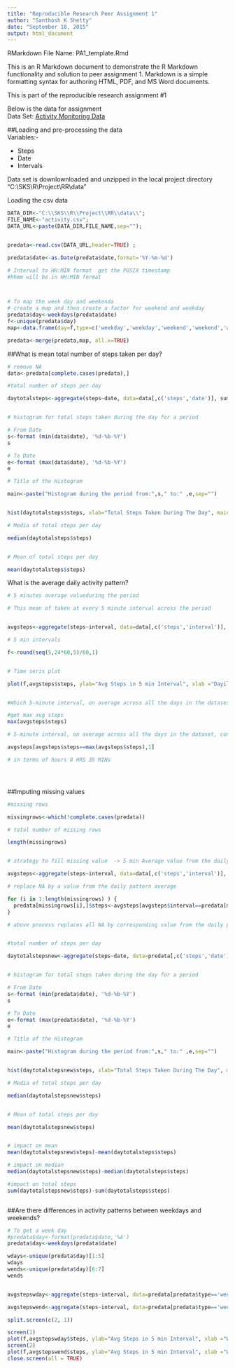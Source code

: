 ```yaml
---
title: "Reproducible Research Peer Assignment 1"
author: "Santhosh K Shetty"
date: "September 18, 2015"
output: html_document
---
```

RMarkdown File Name: PA1_template.Rmd  
  
This is an R Markdown document to demonstrate the R Markdown functionality and solution to peer assignment 1. Markdown is a simple formatting syntax for authoring HTML, PDF, and MS Word documents.  

This is part of the reproducible research assignment #1  

Below is the  data for assignment   
Data Set: [Activity Monitoring Data](https://d396qusza40orc.cloudfront.net/repdata%2Fdata%2Factivity.zip)

##Loading and pre-processing the data  
Variables:-

- Steps
- Date
- Intervals

Data set is downlownloaded and unzipped in the local project directory "C:\\SKS\\R\\Project\\RR\\data"

Loading the csv data


```r


DATA_DIR<-"C:\\SKS\\R\\Project\\RR\\data\\";
FILE_NAME<-"activity.csv";
DATA_URL<-paste(DATA_DIR,FILE_NAME,sep="");


predata<-read.csv(DATA_URL,header=TRUE) ;

predata$date<-as.Date(predata$date,format='%Y-%m-%d')

# Interval to HH:MIN format  get the POSIX timestamp
#hhmm will be in HH:MIN format



# To map the week day and weekenda
# create a map and then create a factor for weekend and weekday
predata$day<-weekdays(predata$date)
f<-unique(predata$day)
map<-data.frame(day=f,type=c('weekday','weekday','weekend','weekend','weekday','weekday','weekday'))

predata<-merge(predata,map, all.x=TRUE)


```

##What is mean total number of steps taken per day?

```r

# remove NA
data<-predata[complete.cases(predata),]

#total number of steps per day

daytotalsteps<-aggregate(steps~date, data=data[,c('steps','date')], sum)


# histogram for total steps taken during the day for a period 

# From Date
s<-format (min(data$date), '%d-%b-%Y')
s

# To Date
e<-format (max(data$date), '%d-%b-%Y')
e

# Title of the Histogram

main<-paste("Histogram during the period from:",s," to:" ,e,sep="")


hist(daytotalsteps$steps, xlab="Total Steps Taken During The Day", main=main)

# Media of total steps per day

median(daytotalsteps$steps)


# Mean of total steps per day

mean(daytotalsteps$steps)


```

What is the average daily activity pattern?

```r

# 5 minutes average valueduring the period

# This mean of taken at every 5 minute interval across the period


avgsteps<-aggregate(steps~interval, data=data[,c('steps','interval')], mean,na.rm=TRUE)

# 5 min intervals

f<-round(seq(5,24*60,5)/60,1)


# Time seris plot

plot(f,avgsteps$steps, ylab="Avg Steps in 5 min Interval", xlab ="Dayily Acitivities",type ='l')


#Which 5-minute interval, on average across all the days in the dataset, contains the maximum number of steps?

#get max avg steps
max(avgsteps$steps)

# 5-minute interval, on average across all the days in the dataset, contains the maximum number of steps

avgsteps[avgsteps$steps==max(avgsteps$steps),1]

# in terms of hours 8 HRS 35 MINs





```
##Imputing missing values

```r

#missing rows

missingrows<-which(!complete.cases(predata))

# total number of missing rows

length(missingrows)


# strategy to fill missing value  -> 5 min Average value from the daily pattern

avgsteps<-aggregate(steps~interval, data=data[,c('steps','interval')], mean,na.rm=TRUE)

# replace NA by a value from the daily pattern average

for (i in 1:length(missingrows) ) {
  predata[missingrows[i],]$steps<-avgsteps[avgsteps$interval==predata[missingrows[i],]$interval,]$steps
}

# above process replaces all NA by corresponding value from the daily pattern


#total number of steps per day

daytotalstepsnew<-aggregate(steps~date, data=predata[,c('steps','date')], sum)


# histogram for total steps taken during the day for a period 

# From Date
s<-format (min(predata$date), '%d-%b-%Y')
s

# To Date
e<-format (max(predata$date), '%d-%b-%Y')
e

# Title of the Histogram

main<-paste("Histogram during the period from:",s," to:" ,e,sep="")


hist(daytotalstepsnew$steps, xlab="Total Steps Taken During The Day", main=main)

# Media of total steps per day

median(daytotalstepsnew$steps)


# Mean of total steps per day

mean(daytotalstepsnew$steps)


# impact on mean
mean(daytotalstepsnew$steps)-mean(daytotalsteps$steps)

# impact on median
median(daytotalstepsnew$steps)-median(daytotalsteps$steps)

#impact on total steps
sum(daytotalstepsnew$steps)-sum(daytotalsteps$steps)



```

##Are there differences in activity patterns between weekdays and weekends?




```r

# To get a week day
#predata$day<-format(predata$date,'%A')
predata$day<-weekdays(predata$date)

wdays<-unique(predata$day)[1:5]
wdays
wends<-unique(predata$day)[6:7]
wends


avgstepswday<-aggregate(steps~interval, data=predata[predata$type=='weekday',c('steps','interval')], mean)

avgstepswend<-aggregate(steps~interval, data=predata[predata$type=='weekend',c('steps','interval')], mean)

split.screen(c(2, 1))

screen(1)
plot(f,avgstepswday$steps, ylab="Avg Steps in 5 min Interval", xlab ="Week Day Dayily Acitivities",type ='l')
screen(2)
plot(f,avgstepswend$steps, ylab="Avg Steps in 5 min Interval", xlab ="Week End Dayily Acitivities",type ='l')
close.screen(all = TRUE)


```


